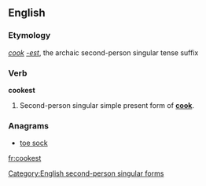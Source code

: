 ==English==

===Etymology===
''[[cook]]'' ''[[-est]]'', the archaic second-person singular tense suffix

===Verb===
'''cookest'''

# {{context|archaic}} Second-person singular simple present form of '''[[cook]]'''.

===Anagrams===
* [[toe sock#English|toe sock]]

[[Category:English second-person singular forms]]

[[fr:cookest]]